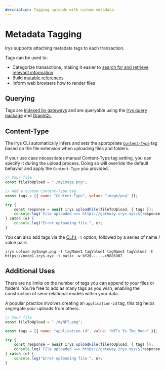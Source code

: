 ```yaml
---
description: Tagging uploads with custom metadata.
---
```


# Metadata Tagging

Irys supports attaching metadata tags to each transaction.

Tags can be used to:

-   Categorize transactions, making it easier to [search for and retrieve relevant information](/developer-docs/querying)
-   Build [mutable references](/developer-docs/mutable-references)
-   Inform web browsers how to render files

## Querying

Tags are [indexed by gateways](/overview/gateways) and are queryable using the [Irys query package](/developer-docs/querying/query-package#tags) and [GraphQL](/developer-docs/querying/graphql#tags).

## Content-Type

The Irys CLI automatically infers and sets the appropriate [`Content-Type`](https://developer.mozilla.org/en-US/Web/HTTP/Basics_of_HTTP/MIME_types/Common_types) tag based on the file extension when uploading files and folders.

If your use case necessitates manual Content-Type tag setting, you can specify it during the upload process. Doing so will override the default behavior and apply the `Content-Type` you provided.

```js
// Your file
const fileToUpload = "./myImage.png";

// Add a custom Content-Type tag
const tags = [{ name: "Content-Type", value: "image/png" }];

try {
	const response = await irys.uploadFile(fileToUpload, { tags });
	console.log(`File uploaded ==> https://gateway.irys.xyz/${response.id}`);
} catch (e) {
	console.log("Error uploading file ", e);
}
```

You can also add tags via the [CLI's](/developer-docs/cli) `-t` option, followed by a series of name / value pairs

```console
irys upload myImage.png -t tagName1 tagValue1 tagName2 tagValue2 -h https://node1.irys.xyz -t matic -w bf20......c9885307
```

## Additional Uses

There are no limits on the number of tags you can append to your files or folders. You're free to add as many tags as you wish, enabling the construction of semi-relational models within your data.

A popular practice involves creating an `application-id` tag, this tag helps segregate your uploads from others.

```js
// Your file
const fileToUpload = "./myNFT.png";

const tags = [{ name: "application-id", value: "NFTs To The Moon" }];

try {
	const response = await irys.uploadFile(fileToUpload, { tags });
	console.log(`File uploaded ==> https://gateway.irys.xyz/${response.id}`);
} catch (e) {
	console.log("Error uploading file ", e);
}
```
